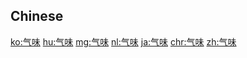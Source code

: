{{also|氣味}}
==Chinese==
{{zh-see|氣味}}

[[ko:气味]]
[[hu:气味]]
[[mg:气味]]
[[nl:气味]]
[[ja:气味]]
[[chr:气味]]
[[zh:气味]]